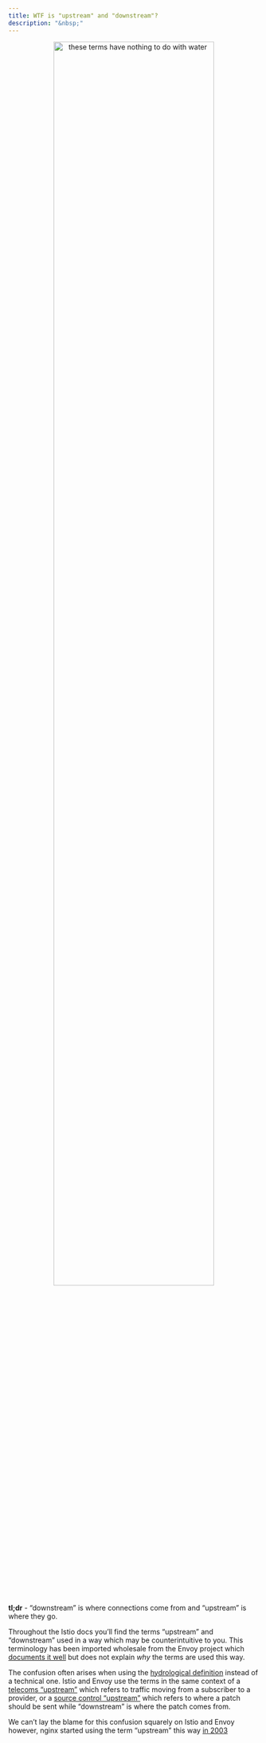 ```yaml
---
title: WTF is "upstream" and "downstream"?
description: "&nbsp;"
---
```


::: {style="text-align: center"}
[![these terms have nothing to do with water](media/river.png "A wild river surrounded by trees with mountains in the distance and the word NOPE written over top of it in large block letters."){width=80%}](https://pixabay.com/photos/river-rocks-trees-conifer-stones-5765785/)
:::

::: {.callout-tip appearance="simple" icon=false}
**tl;dr** - "downstream" is where connections come from and "upstream" is where they go.
:::

Throughout the Istio docs you'll find the terms "upstream" and "downstream" used in a way which may be counterintuitive to you. This terminology has been imported wholesale from the Envoy project which [documents it well](https://www.envoyproxy.io/docs/envoy/latest/intro/arch_overview/intro/terminology#terminology) but does not explain _why_ the terms are used this way.

The confusion often arises when using the [hydrological definition](https://en.wikipedia.org/wiki/Current_(hydrology)) instead of a technical one. Istio and Envoy use the terms in the same context of a [telecoms "upstream"](https://en.wikipedia.org/wiki/Upstream_(networking)) which refers to traffic moving from a subscriber to a provider, or a [source control "upstream"](https://www.atlassian.com/git/tutorials/git-forks-and-upstreams) which refers to where a patch should be sent while "downstream" is where the patch comes from.

We can't lay the blame for this confusion squarely on Istio and Envoy however, nginx started using the term "upstream" this way [in 2003](https://github.com/nginx/nginx/commit/dc479b4d98d5b65b78689c5282a31c70efadd928)
